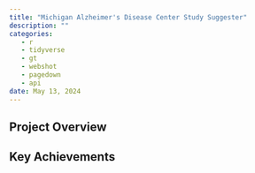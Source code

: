 ```yaml
---
title: "Michigan Alzheimer's Disease Center Study Suggester"
description: ""
categories: 
   - r
   - tidyverse
   - gt
   - webshot
   - pagedown
   - api
date: May 13, 2024
---
```


## Project Overview

## Key Achievements

